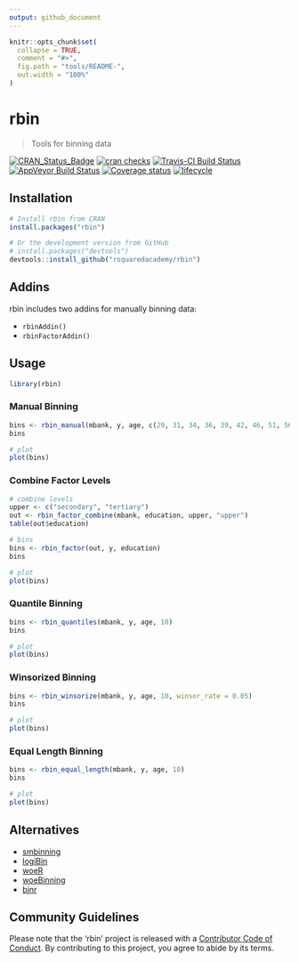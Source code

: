 ```yaml
---
output: github_document
---
```


<!-- README.md is generated from README.Rmd. Please edit that file -->

```r
knitr::opts_chunk$set(
  collapse = TRUE,
  comment = "#>",
  fig.path = "tools/README-",
  out.width = "100%"
)
```
# rbin

> Tools for binning data

[![CRAN\_Status\_Badge](https://www.r-pkg.org/badges/version/rbin)](https://cran.r-project.org/package=rbin) [![cran checks](https://cranchecks.info/badges/summary/rbin)](https://cran.r-project.org/web/checks/check_results_rbin.html)
[![Travis-CI Build Status](https://travis-ci.org/rsquaredacademy/rbin.svg?branch=master)](https://travis-ci.org/rsquaredacademy/rbin) [![AppVeyor Build Status](https://ci.appveyor.com/api/projects/status/github/rsquaredacademy/rbin?branch=master&svg=true)](https://ci.appveyor.com/project/aravindhebbali/rbin) [![Coverage status](https://codecov.io/gh/rsquaredacademy/rbin/branch/master/graph/badge.svg)](https://codecov.io/github/rsquaredacademy/rbin?branch=master)  [![lifecycle](https://img.shields.io/badge/lifecycle-maturing-blue.svg)](https://www.tidyverse.org/lifecycle/#maturing)

## Installation

```r
# Install rbin from CRAN
install.packages("rbin")

# Or the development version from GitHub
# install.packages("devtools")
devtools::install_github("rsquaredacademy/rbin")
```

## Addins

rbin includes two addins for manually binning data:

- `rbinAddin()`
- `rbinFactorAddin()`

## Usage

```r
library(rbin)
```

### Manual Binning

```r
bins <- rbin_manual(mbank, y, age, c(29, 31, 34, 36, 39, 42, 46, 51, 56))
bins 

# plot
plot(bins)
```

### Combine Factor Levels

```r
# combine levels
upper <- c("secondary", "tertiary")
out <- rbin_factor_combine(mbank, education, upper, "upper")
table(out$education)

# bins
bins <- rbin_factor(out, y, education)
bins 

# plot
plot(bins)
```

### Quantile Binning

```r
bins <- rbin_quantiles(mbank, y, age, 10)
bins 

# plot
plot(bins)
```

### Winsorized Binning

```r
bins <- rbin_winsorize(mbank, y, age, 10, winsor_rate = 0.05)
bins 

# plot
plot(bins)
```

### Equal Length Binning

```r
bins <- rbin_equal_length(mbank, y, age, 10)
bins 

# plot
plot(bins)
```

## Alternatives

- [smbinning](https://CRAN.R-project.org/package=smbinning)
- [logiBin](https://CRAN.R-project.org/package=logiBin)
- [woeR](https://CRAN.R-project.org/package=woeR)
- [woeBinning](https://CRAN.R-project.org/package=woeBinning)
- [binr](https://CRAN.R-project.org/package=binr)

## Community Guidelines

Please note that the 'rbin' project is released with a [Contributor Code of Conduct](CODE_OF_CONDUCT.md). By contributing to this project, you agree to abide by its terms.
